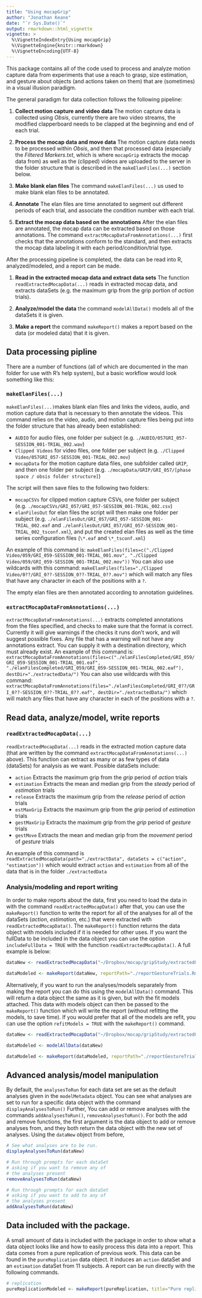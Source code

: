 ```yaml
---
title: "Using mocapGrip"
author: "Jonathan Keane"
date: "`r Sys.Date()`"
output: rmarkdown::html_vignette
vignette: >
  %\VignetteIndexEntry{Using mocapGrip}
  %\VignetteEngine{knitr::rmarkdown}
  %\VignetteEncoding{UTF-8}
---
```


This package contains all of the code used to process and analyze motion capture data from experiments that use a reach to grasp, size estimation, and gesture about objects (and actions taken on them) that are (sometimes) in a visual illusion paradigm. 

The general paradigm for data collection follows the following pipeline:

1. **Collect motion capture and video data** The motion capture data is collected using *Obsis*, currently there are two video streams, the modified clapperboard needs to be clapped at the beginning and end of each trial.

1. **Process the mocap data and move data** The motion capture data needs to be processed within *Obsis*, and then that processed data (especially the *Filtered Markers.txt*, which is where `mocapGrip` extracts the mocap data from) as well as the (clipped) videos are uploaded to the server in the folder structure that is described in the `makeElanFiles(...)` section below.

1. **Make blank elan files** The command `makeElanFiles(...)` us used to make blank elan files to be annotated.

1. **Annotate** The elan files are time annotated to segment out different periods of each trial, and associate the condition number with each trial.

1. **Extract the mocap data based on the annotations** After the elan files are annotated, the mocap data can be extracted based on those annotations. The command `extractMocapDataFromAnnotations(...)` first checks that the annotations conform to the standard, and then extracts the mocap data labeling it with each period/condition/trial type.

After the processing pipeline is completed, the data can be read into R, analyzed/modeled, and a report can be made.

1. **Read in the extracted mocap data and extract data sets** The function `readExtractedMocapData(...)` reads in extracted mocap data, and extracts dataSets (e.g. the maximum grip from the grip portion of *action* trials). 

1. **Analyze/model the data** the command `modelAllData()` models all of the dataSets it is given.

1. **Make a report** the command `makeReport()` makes a report based on the data (or modeled data) that it is given.

## Data processing pipline

There are a number of functions (all of which are documented in the man folder for use with R's help system), but a basic workflow would look something like this:

### `makeElanFiles(...)`

 `makeElanFiles(...)`makes blank elan files and links the videos, audio, and motion capture data that is necessary to then annotate the videos. This command relies on the video, audio, and motion capture files being put into the folder structure that has already been established:

* `AUDIO` for audio files, one folder per subject (e.g. `./AUDIO/057GRI_057-SESSION_001-TRIAL_002.wav`)
* `Clipped Videos` for video files, one folder per subject (e.g. `./Clipped Video/057GRI_057-SESSION_001-TRIAL_002.mov`)
* `mocapData` for the motion capture data files, one subfolder called `GRIP`, and then one folder per subject (e.g. `./mocapData/GRIP/GRI_057/[phase space / obsis folder structure]`)

The script will then save files to the following two folders:

* `mocapCSVs` for clipped motion capture CSVs, one folder per subject (e.g. `./mocapCSVs/GRI_057/GRI_057-SESSION_001-TRIAL_002.csv`)
* `elanFilesOut` for elan files the script will then make one folder per subject  (e.g. `./elanFilesOut/GRI_057/GRI_057-SESSION_001-TRIAL_002.eaf` and `./elanFilesOut/GRI_057/GRI_057-SESSION_001-TRIAL_002_tsconf.xml`), and put the created elan files as well as the time series configuration files (`\*.eaf` and `\*_tsconf.xml`)

An example of this command is: `makeElanFiles(files=c("./Clipped Video/059/GRI_059-SESSION_001-TRIAL_001.mov", "./Clipped Video/059/GRI_059-SESSION_001-TRIAL_002.mov"))` You can also use wildcards with this command: `makeElanFiles(files="./Clipped Video/0??/GRI_0??-SESSION_0??-TRIAL_0??.mov")` which will match any files that have any character in each of the positions with a `?`.

The empty elan files are then annotated according to annotation guidelines.

### `extractMocapDataFromAnnotations(...)`

`extractMocapDataFromAnnotations(...)` extracts completed annotations from the files specified, and checks to make sure that the format is correct. Currently it will give warnings if the checks it runs don't work, and will suggest possible fixes. Any file that has a warning will not have any annotations extract. You can supply it with a destination directory, which must already exist. An example of this command is: `extractMocapDataFromAnnotations(files=c("./elanFilesCompleted/GRI_059/GRI_059-SESSION_001-TRIAL_001.eaf", "./elanFilesCompleted/GRI_059/GRI_059-SESSION_001-TRIAL_002.eaf"), destDir="./extractedData/")` You can also use wildcards with this command: `extractMocapDataFromAnnotations(files="./elanFilesCompleted/GRI_0??/GRI_0??-SESSION_0??-TRIAL_0??.eaf", destDir="./extractedData/")` which will match any files that have any character in each of the positions with a `?`.

## Read data, analyze/model, write reports

### `readExtractedMocapData(...)`
`readExtractedMocapData(...)` reads in the extracted motion capture data (that are written by the command `extractMocapDataFromAnnotations(...)` above). This function can extract as many or as few types of data (dataSets) for analysis as we want. Possible dataSets include:

* `action` Extracts the maximum grip from the *grip* period of *action* trials
* `estimation` Extracts the mean and median grip from the *steady* period of *estimation* trials
* `release` Extracts the maximum grip from the *release* period of *action* trials
* `estMaxGrip` Extracts the maximum grip from the *grip* period of *estimation* trials
* `gestMaxGrip` Extracts the maximum grip from the *grip* period of *gesture* trials
* `gestMove` Extracts the mean and median grip from the *movement* period of *gesture* trials

An example of this command is `readExtractedMocapData(path="./extractData", dataSets = c("action", "estimation"))` which would extract `action` and `estimation` from all of the data that is in the folder `./extractedData`

### Analysis/modeling and report writing

In order to make reports about the data, first you need to load the data in with the command `readExtractedMocapData()` after that, you can use the `makeReport()` function to write the report for all of the analyses for all of the dataSets (*action*, *estimation*, etc.) that were extracted with `readExtractedMocapData()`. The `makeReport()` function returns the data object with models included if it is needed for other uses. If you want the fullData to be included in the data object you can use the option `includeFullData = TRUE` with the function `readExtractedMocapData()`. A full example is below: 

```r
dataNew <- readExtractedMocapData("~/Dropbox/mocap/gripStudy/extractedGestData/", c("action", "estimation",  "gestMaxGrip", "gestMove"))

dataModeled <- makeReport(dataNew, reportPath="./reportGestureTrials.Rmd")
```

Alternatively, if you want to run the analyses/models separately from making the report you can do this using the `modelAllData()` command. This will return a data object the same as it is given, but with the fit models attached. This data with models object can then be passed to the `makeReport()` function which will write the report (without refitting the models, to save time). If you would prefer that all of the models are refit, you can use the option `refitModels = TRUE` with the `makeReport()` command.

```r
dataNew <- readExtractedMocapData("~/Dropbox/mocap/gripStudy/extractedGestData/", c("action", "estimation",  "gestMaxGrip", "gestMove"))

dataModeled <- modelAllData(dataNew)

dataModeled <- makeReport(dataModeled, reportPath="./reportGestureTrials.Rmd")
```

## Advanced analysis/model manipulation

By default, the `analysesToRun` for each data set are set as the default analyses given in the `modelMetadata` object. You can see what analyses are set to run for a specific data object with the command `displayAnalysesToRun()` Further, You can add or remove analyses with the commands `addAnalysesToRun()`, `removeAnalysesToRun()`. For both the add and remove functions, the first argument is the data object to add or remove analyses from, and they both return the data object with the new set of analyses. Using the `dataNew` object from before, 

```r
# See what analyses are to be run.
displayAnalysesToRun(dataNew)

# Run through prompts for each dataSet
# asking if you want to remove any of
# the analyses present
removeAnalysesToRun(dataNew)

# Run through prompts for each dataSet
# asking if you want to add to any of
# the analyses present
addAnalysesToRun(dataNew)

```

## Data included with the package.

A small amount of data is included with the package in order to show what a data object looks like and how to easily process this data into a report. This data comes from a pure replication of previous work. This data can be found in the `pureReplication` data object. It induces an `action` dataSet and an `estimation` dataSet from 11 subjects. A report can be run directly with the following commands. 

```r
# replication
pureReplicationModeled <- makeReport(pureReplication, title="Pure replication report", reportPath="./reportReplication.Rmd")
```
